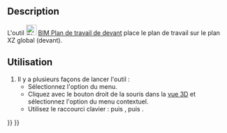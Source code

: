 <languages/>

{{Docnav/fr
|[[BIM_SetWPTop/fr|Plan de travail en haut]]
|[[BIM_SetWPSide/fr|Plan de travail de côté]]
|[[BIM_Workbench/fr|Atelier BIM]]
|IconL=BIM_SetWPTop.svg
|IconR=BIM_SetWPSide.svg
|IconC=Workbench_BIM.svg
}}

{{GuiCommand/fr
|Name=BIM SetWPFront
|Name/fr=BIM Plan de travail de devant
|MenuLocation=Aimantation → Plan de travail de devant
|Workbenches=[[BIM_Workbench/fr|BIM]]
|Shortcut={{KEY|W}} {{KEY|P}} {{KEY|1}}
|Version=1.0
|SeeAlso=[[BIM_SetWPTop/fr|BIM Plan de travail en haut]], [[BIM_SetWPSide/fr|BIM Plan de travail de côté]], [[Draft_SelectPlane/fr|Draft Plan de travail]]
}}

<span id="Description"></span>
==Description==

L'outil [[Image:BIM_SetWPFront.svg|24px]] [[BIM_SetWPFront/fr|BIM Plan de travail de devant]] place le plan de travail sur le plan XZ global (devant).

<span id="Usage"></span>
==Utilisation==

# Il y a plusieurs façons de lancer l'outil :
#* Sélectionnez l'option {{MenuCommand|Aimantation → [[Image:BIM_SetWPFront.svg|16px]] Plan de travail de devant}} du menu.
#* Cliquez avec le bouton droit de la souris dans la [[3D_view/fr|vue 3D]] et sélectionnez l'option {{MenuCommand|Aimantation → [[Image:BIM_SetWPFront.svg|16px]] Plan de travail de devant}} du menu contextuel.
#* Utilisez le raccourci clavier : {{KEY|W}} puis {{KEY|P}}, puis {{KEY|1}}.


{{Docnav/fr
|[[BIM_SetWPTop/fr|Plan de travail en haut]]
|[[BIM_SetWPSide/fr|Plan de travail de côté]]
|[[BIM_Workbench/fr|Atelier BIM]]
|IconL=BIM_SetWPTop.svg
|IconR=BIM_SetWPSide.svg
|IconC=Workbench_BIM.svg
}}
{{BIM_Tools_navi{{#translation:}}}}
{{Userdocnavi{{#translation:}}}}